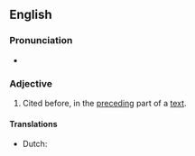 {{also|abovecited}}
==English==

===Pronunciation===
* {{a|US}} {{IPA|en|/əˈbʌvˌsaɪt.əd/}}

===Adjective===
{{en-adj|head=[[above]]-[[cited]]|-}}

# Cited before, in the [[preceding]] part of a [[text]].

====Translations====
{{trans-top|cited before}}
* Dutch: {{t+|nl|bovengenoemd}} {{t+|nl|bovenvermeld}}
{{trans-mid}}
{{trans-bottom}}